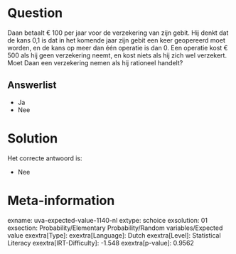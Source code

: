Question
========

Daan betaalt € 100 per jaar voor de verzekering van zijn gebit. Hij
denkt dat de kans 0,1 is dat in het komende jaar zijn gebit een keer
geopereerd moet worden, en de kans op meer dan één operatie is dan 0.
Een operatie kost € 500 als hij geen verzekering neemt, en kost niets
als hij zich wel verzekert. Moet Daan een verzekering nemen als hij
rationeel handelt?

Answerlist
----------

* Ja
* Nee

Solution
========

Het correcte antwoord is: 

* Nee

Meta-information
================
exname: uva-expected-value-1140-nl
extype: schoice
exsolution: 01
exsection: Probability/Elementary Probability/Random variables/Expected value
exextra[Type]: 
exextra[Language]: Dutch
exextra[Level]: Statistical Literacy
exextra[IRT-Difficulty]: -1.548
exextra[p-value]: 0.9562

